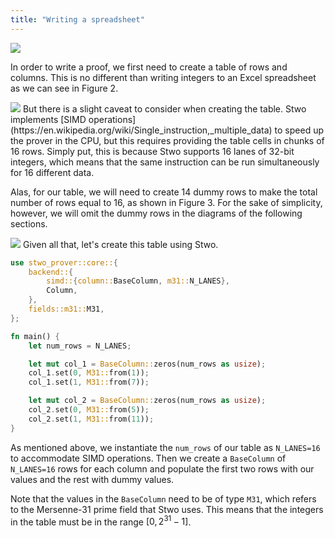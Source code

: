 ```yaml
---
title: "Writing a spreadsheet"
---
```


<Frame caption="Figure 1: Prover workflow: Create a table">
  <img src="./writing-a-spreadsheet-1.png" />
</Frame>

In order to write a proof, we first need to create a table of rows and columns. This is no different than writing integers to an Excel spreadsheet as we can see in Figure 2.

<Frame caption="Figure 2: From spreadsheet to table">
  <img src="./writing-a-spreadsheet-2.png" />
</Frame>
But there is a slight caveat to consider when creating the table. Stwo implements [SIMD operations](https://en.wikipedia.org/wiki/Single_instruction,_multiple_data) to speed up the prover in the CPU, but this requires providing the table cells in chunks of 16 rows. Simply put, this is because Stwo supports 16 lanes of 32-bit integers, which means that the same instruction can be run simultaneously for 16 different data.

Alas, for our table, we will need to create 14 dummy rows to make the total number of rows equal to 16, as shown in Figure 3. For the sake of simplicity, however, we will omit the dummy rows in the diagrams of the following sections.

<Frame caption="Figure 3: Creating a table with 16 rows">
  <img src="./writing-a-spreadsheet-3.png" />
</Frame>
Given all that, let's create this table using Stwo.

```rust
use stwo_prover::core::{
    backend::{
        simd::{column::BaseColumn, m31::N_LANES},
        Column,
    },
    fields::m31::M31,
};

fn main() {
    let num_rows = N_LANES;

    let mut col_1 = BaseColumn::zeros(num_rows as usize);
    col_1.set(0, M31::from(1));
    col_1.set(1, M31::from(7));

    let mut col_2 = BaseColumn::zeros(num_rows as usize);
    col_2.set(0, M31::from(5));
    col_2.set(1, M31::from(11));
}
```
As mentioned above, we instantiate the `num_rows` of our table as `N_LANES=16` to accommodate SIMD operations. Then we create a `BaseColumn` of `N_LANES=16` rows for each column and populate the first two rows with our values and the rest with dummy values.

Note that the values in the `BaseColumn` need to be of type `M31`, which refers to the Mersenne-31 prime field that Stwo uses. This means that the integers in the table must be in the range $[0, 2^{31}-1]$.

